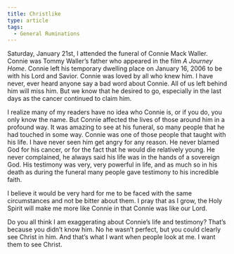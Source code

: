 ```yaml
---
title: Christlike
type: article
tags:
  - General Ruminations
---
```


Saturday, January 21st, I attended the funeral of Connie Mack Waller. Connie was Tommy Waller’s father who appeared in the film _A Journey Home_. Connie left his temporary dwelling place on January 16, 2006 to be with his Lord and Savior. Connie was loved by all who knew him. I have never, ever heard anyone say a bad word about Connie. All of us left behind him will miss him. But we know that he desired to go, especially in the last days as the cancer continued to claim him.

I realize many of my readers have no idea who Connie is, or if you do, you only know the name. But Connie affected the lives of those around him in a profound way. It was amazing to see at his funeral, so many people that he had touched in some way. Connie was one of those people that taught with his life. I have never seen him get angry for any reason. He never blamed God for his cancer, or for the fact that he would die relatively young. He never complained, he always said his life was in the hands of a sovereign God. His testimony was very, very powerful in life, and as much so in his death as during the funeral many people gave testimony to his incredible faith.

I believe it would be very hard for me to be faced with the same circumstances and not be bitter about them. I pray that as I grow, the Holy Spirit will make me more like Connie in that Connie was like our Lord.

Do you all think I am exaggerating about Connie’s life and testimony? That’s because you didn’t know him. No he wasn’t perfect, but you could clearly see Christ in him. And that’s what I want when people look at me. I want them to see Christ.
